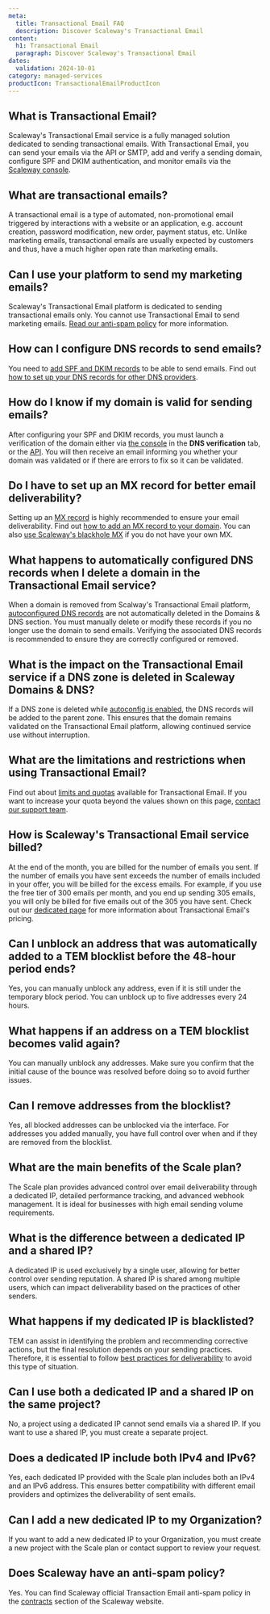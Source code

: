 ```yaml
---
meta:
  title: Transactional Email FAQ
  description: Discover Scaleway's Transactional Email
content:
  h1: Transactional Email
  paragraph: Discover Scaleway's Transactional Email
dates:
  validation: 2024-10-01
category: managed-services
productIcon: TransactionalEmailProductIcon
---
```


## What is Transactional Email?

Scaleway's Transactional Email service is a fully managed solution dedicated to sending transactional emails. With Transactional Email, you can send your emails via the API or SMTP, add and verify a sending domain, configure SPF and DKIM authentication, and monitor emails via the [Scaleway console](https://console.scaleway.com/).

## What are transactional emails?

A transactional email is a type of automated, non-promotional email triggered by interactions with a website or an application, e.g. account creation, password modification, new order, payment status, etc. Unlike marketing emails, transactional emails are usually expected by customers and thus, have a much higher open rate than marketing emails.

## Can I use your platform to send my marketing emails?

Scaleway's Transactional Email platform is dedicated to sending transactional emails only. You cannot use Transactional Email to send marketing emails. [Read our anti-spam policy](https://tem.s3.fr-par.scw.cloud/antispam_policy.pdf) for more information.

## How can I configure DNS records to send emails?

You need to [add SPF and DKIM records](/transactional-email/how-to/add-spf-dkim-records-to-your-domain/) to be able to send emails. Find out [how to set up your DNS records for other DNS providers](/tutorials/set-up-spf-dkim-for-dns-providers/).

## How do I know if my domain is valid for sending emails?

After configuring your SPF and DKIM records, you must launch a verification of the domain either via [the console](https://console.scaleway.com/transactional-email/domains) in the **DNS verification** tab, or the [API](https://www.scaleway.com/en/developers/api/transactional-email/#path-domains-display-spf-and-dkim-records-status-and-potential-errors). You will then receive an email informing you whether your domain was validated or if there are errors to fix so it can be validated.

## Do I have to set up an MX record for better email deliverability?

Setting up an [MX record](/transactional-email/concepts#mx-record) is highly recommended to ensure your email deliverability. Find out [how to add an MX record to your domain](/transactional-email/how-to/add-mx-record-to-your-domain/#how-to-add-your-own-mx-record). You can also [use Scaleway's blackhole MX](/transactional-email/how-to/add-mx-record-to-your-domain/#how-to-add-scaleways-mx-record) if you do not have your own MX.

## What happens to automatically configured DNS records when I delete a domain in the Transactional Email service?

When a domain is removed from Scalway's Transactional Email platform, [autoconfigured DNS records](/transactional-email/how-to/autoconfigure-domain/) are not automatically deleted in the Domains & DNS section. You must manually delete or modify these records if you no longer use the domain to send emails. Verifying the associated DNS records is recommended to ensure they are correctly configured or removed.

## What is the impact on the Transactional Email service if a DNS zone is deleted in Scaleway Domains & DNS?

If a DNS zone is deleted while [autoconfig is enabled](/transactional-email/how-to/autoconfigure-domain/), the DNS records will be added to the parent zone. This ensures that the domain remains validated on the Transactional Email platform, allowing continued service use without interruption.

## What are the limitations and restrictions when using Transactional Email?

Find out about [limits and quotas](/transactional-email/reference-content/tem-capabilities-and-limits/) available for Transactional Email. If you want to increase your quota beyond the values shown on this page, [contact our support team](https://console.scaleway.com/support/create).

## How is Scaleway's Transactional Email service billed?

At the end of the month, you are billed for the number of emails you sent.
If the number of emails you have sent exceeds the number of emails included in your offer, you will be billed for the excess emails. For example, if you use the free tier of 300 emails per month, and you end up sending 305 emails, you will only be billed for five emails out of the 305 you have sent.
Check out our [dedicated page](https://www.scaleway.com/en/pricing/?tags=managedservices-transactionalemail-transactionalemail) for more information about Transactional Email's pricing.

## Can I unblock an address that was automatically added to a TEM blocklist before the 48-hour period ends?
Yes, you can manually unblock any address, even if it is still under the temporary block period. You can unblock up to five addresses every 24 hours.

## What happens if an address on a TEM blocklist becomes valid again?
You can manually unblock any addresses. Make sure you confirm that the initial cause of the bounce was resolved before doing so to avoid further issues.

## Can I remove addresses from the blocklist?
Yes, all blocked addresses can be unblocked via the interface. For addresses you added manually, you have full control over when and if they are removed from the blocklist.

## What are the main benefits of the Scale plan?
The Scale plan provides advanced control over email deliverability through a dedicated IP, detailed performance tracking, and advanced webhook management. It is ideal for businesses with high email sending volume requirements.

## What is the difference between a dedicated IP and a shared IP?
A dedicated IP is used exclusively by a single user, allowing for better control over sending reputation. A shared IP is shared among multiple users, which can impact deliverability based on the practices of other senders.

## What happens if my dedicated IP is blacklisted?
TEM can assist in identifying the problem and recommending corrective actions, but the final resolution depends on your sending practices. Therefore, it is essential to follow [best practices for deliverability](/transactional-email/reference-content/understanding-tem-reputation-score/#best-practices-for-domain-reputation-and-deliverability) to avoid this type of situation.

## Can I use both a dedicated IP and a shared IP on the same project?
No, a project using a dedicated IP cannot send emails via a shared IP. If you want to use a shared IP, you must create a separate project.

## Does a dedicated IP include both IPv4 and IPv6?
Yes, each dedicated IP provided with the Scale plan includes both an IPv4 and an IPv6 address. This ensures better compatibility with different email providers and optimizes the deliverability of sent emails.

## Can I add a new dedicated IP to my Organization?
If you want to add a new dedicated IP to your Organization, you must create a new project with the Scale plan or contact support to review your request.

## Does Scaleway have an anti-spam policy?
Yes. You can find Scaleway official Transaction Email anti-spam policy in the [contracts](https://www.scaleway.com/en/contracts/) section of the Scaleway website.